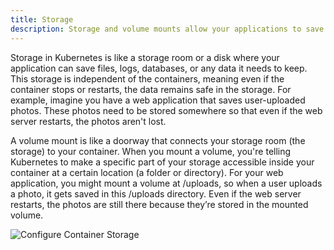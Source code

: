```yaml
---
title: Storage
description: Storage and volume mounts allow your applications to save and access data that needs to persist beyond the life of a single Pod
---
```

Storage in Kubernetes is like a storage room or a disk where your application can save files, logs, databases, or any data it needs to keep. This storage is independent of the containers, meaning even if the container stops or restarts, the data remains safe in the storage. For example, imagine you have a web application that saves user-uploaded photos. These photos need to be stored somewhere so that even if the web server restarts, the photos aren't lost.

A volume mount is like a doorway that connects your storage room (the storage) to your container. When you mount a volume, you're telling Kubernetes to make a specific part of your storage accessible inside your container at a certain location (a folder or directory). For your web application, you might mount a volume at /uploads, so when a user uploads a photo, it gets saved in this /uploads directory. Even if the web server restarts, the photos are still there because they’re stored in the mounted volume.

![Configure Container Storage](../../../assets/storage-config.png)



